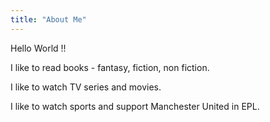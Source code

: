 ```yaml
---
title: "About Me"
---
```


Hello World !!

I like to read books - fantasy, fiction, non fiction.

I like to watch TV series and movies.

I like to watch sports and support Manchester United in EPL.
